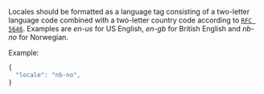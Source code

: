 Locales should be formatted as a language tag consisting of a two-letter
language code combined with a two-letter country code according to
[`RFC 5646`](https://en.wikipedia.org/wiki/IETF_language_tag). Examples are
_en-us_ for US English, _en-gb_ for British English and _nb-no_ for Norwegian.

Example:

```javascript
{
  "locale": "nb-no",
}
```
